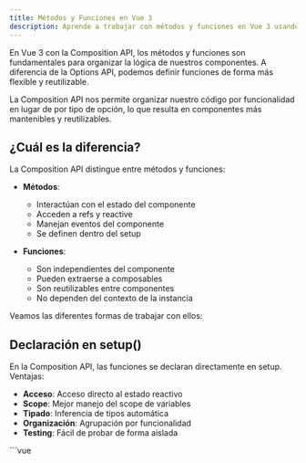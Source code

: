 ```yaml
---
title: Métodos y Funciones en Vue 3
description: Aprende a trabajar con métodos y funciones en Vue 3 usando la Composition API
---
```


En Vue 3 con la Composition API, los métodos y funciones son fundamentales para organizar la lógica de nuestros componentes. A diferencia de la Options API, podemos definir funciones de forma más flexible y reutilizable.

<Aside type="tip">
La Composition API nos permite organizar nuestro código por funcionalidad en lugar de por tipo de opción, lo que resulta en componentes más mantenibles y reutilizables.
</Aside>

## ¿Cuál es la diferencia?

La Composition API distingue entre métodos y funciones:

- **Métodos**: 
  - Interactúan con el estado del componente
  - Acceden a refs y reactive
  - Manejan eventos del componente
  - Se definen dentro del setup

- **Funciones**: 
  - Son independientes del componente
  - Pueden extraerse a composables
  - Son reutilizables entre componentes
  - No dependen del contexto de la instancia

Veamos las diferentes formas de trabajar con ellos:


## Declaración en setup()

En la Composition API, las funciones se declaran directamente en setup. Ventajas:

- **Acceso**: Acceso directo al estado reactivo
- **Scope**: Mejor manejo del scope de variables
- **Tipado**: Inferencia de tipos automática
- **Organización**: Agrupación por funcionalidad
- **Testing**: Fácil de probar de forma aislada

<Tabs>
  <TabItem label="Script Setup">
    ```vue
    <script setup>
    import { ref } from 'vue'

    const count = ref(0)

    // Método simple
    const increment = () => {
      count.value++
    }

    // Método con parámetros
    const add = (amount) => {
      count.value += amount
    }

    // Método asíncrono
    const fetchData = async () => {
      try {
        const response = await fetch('https://api.example.com/data')
        return await response.json()
      } catch (error) {
        console.error('Error:', error)
      }
    }
    </script>
    ```
  </TabItem>
  <TabItem label="TypeScript">
    ```vue
    <script setup lang="ts">
    import { ref } from 'vue'

    const count = ref<number>(0)

    // Método tipado
    const increment = (): void => {
      count.value++
    }

    // Método con parámetros tipados
    const add = (amount: number): void => {
      count.value += amount
    }

    interface ApiResponse {
      id: number
      name: string
    }

    // Método asíncrono tipado
    const fetchData = async (): Promise<ApiResponse[]> => {
      try {
        const response = await fetch('https://api.example.com/data')
        return await response.json()
      } catch (error) {
        console.error('Error:', error)
        return []
      }
    }
    </script>
    ```
  </TabItem>
</Tabs>

## Uso en Template

### Eventos Básicos
```vue
<template>
  <div>
    <button @click="increment">
      Incrementar
    </button>
    <button @click="() => add(5)">
      Añadir 5
    </button>
    <button @click="async () => {
      const data = await fetchData()
      console.log(data)
    }">
      Cargar Datos
    </button>
  </div>
</template>
```

### Métodos con Event Handlers
```vue
<script setup>
const handleInput = (event) => {
  console.log('Valor:', event.target.value)
}

const handleSubmit = (event) => {
  event.preventDefault()
  // Lógica del formulario
}

const handleKeypress = (event) => {
  if (event.key === 'Enter') {
    // Hacer algo
  }
}
</script>

<template>
  <form @submit="handleSubmit">
    <input 
      @input="handleInput"
      @keypress="handleKeypress"
    />
  </form>
</template>
```

## Ejemplos Prácticos

### Carrito de Compras
```vue
<script setup lang="ts">
import { ref } from 'vue'

interface Product {
  id: number
  name: string
  price: number
}

interface CartItem extends Product {
  quantity: number
}

const cart = ref<CartItem[]>([])

const addToCart = (product: Product) => {
  const existingItem = cart.value.find(item => item.id === product.id)
  
  if (existingItem) {
    existingItem.quantity++
  } else {
    cart.value.push({
      ...product,
      quantity: 1
    })
  }
}

const removeFromCart = (productId: number) => {
  const index = cart.value.findIndex(item => item.id === productId)
  if (index > -1) {
    cart.value.splice(index, 1)
  }
}

const updateQuantity = (productId: number, quantity: number) => {
  const item = cart.value.find(item => item.id === productId)
  if (item) {
    item.quantity = Math.max(0, quantity)
  }
}

const getTotal = (): number => {
  return cart.value.reduce((total, item) => {
    return total + (item.price * item.quantity)
  }, 0)
}
</script>
```

### Formulario con Validación
```vue
<script setup lang="ts">
import { ref } from 'vue'

interface FormData {
  email: string
  password: string
}

const formData = ref<FormData>({
  email: '',
  password: ''
})

const errors = ref<Partial<FormData>>({})

const validateEmail = (email: string): boolean => {
  const emailRegex = /^[^\s@]+@[^\s@]+\.[^\s@]+$/
  return emailRegex.test(email)
}

const validatePassword = (password: string): boolean => {
  return password.length >= 8
}

const validateForm = (): boolean => {
  errors.value = {}
  let isValid = true

  if (!validateEmail(formData.value.email)) {
    errors.value.email = 'Email inválido'
    isValid = false
  }

  if (!validatePassword(formData.value.password)) {
    errors.value.password = 'La contraseña debe tener al menos 8 caracteres'
    isValid = false
  }

  return isValid
}

const handleSubmit = async () => {
  if (validateForm()) {
    try {
      // Enviar datos
      console.log('Formulario válido:', formData.value)
    } catch (error) {
      console.error('Error:', error)
    }
  }
}
</script>

<template>
  <form @submit.prevent="handleSubmit">
    <div>
      <input
        v-model="formData.email"
        type="email"
        :class="{ 'error': errors.email }"
      />
      <span v-if="errors.email" class="error-text">
        {{ errors.email }}
      </span>
    </div>

    <div>
      <input
        v-model="formData.password"
        type="password"
        :class="{ 'error': errors.password }"
      />
      <span v-if="errors.password" class="error-text">
        {{ errors.password }}
      </span>
    </div>

    <button type="submit">Enviar</button>
  </form>
</template>
```

## Mejores Prácticas

<Aside type="tip" label="Recomendaciones">
- Mantén los métodos pequeños y enfocados
- Usa TypeScript para mejor tipo de datos
- Separa la lógica compleja en composables
- Maneja errores apropiadamente
- Usa nombres descriptivos para los métodos
- Considera la reusabilidad
</Aside>
